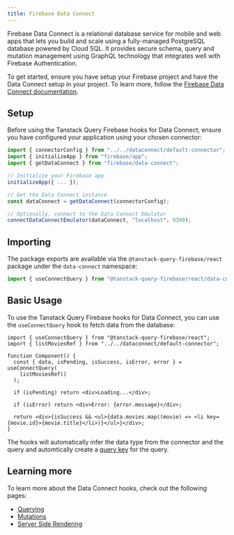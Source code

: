 ```yaml
---
title: Firebase Data Connect
---
```


Firebase Data Connect is a relational database service for mobile and web apps that lets you build and scale using a fully-managed PostgreSQL database powered by Cloud SQL. It provides secure schema, query and mutation management using GraphQL technology that integrates well with Firebase Authentication.

To get started, ensure you have setup your Firebase project and have the Data Connect setup in your project. To learn more, 
follow the [Firebase Data Connect documentation](https://firebase.google.com/docs/data-connect/quickstart).

## Setup

Before using the Tanstack Query Firebase hooks for Data Connect, ensure you have configured your application using your chosen connector:

```ts
import { connectorConfig } from "../../dataconnect/default-connector";
import { initializeApp } from "firebase/app";
import { getDataConnect } from "firebase/data-connect";

// Initialize your Firebase app
initializeApp({ ... });

// Get the Data Connect instance
const dataConnect = getDataConnect(connectorConfig);

// Optionally, connect to the Data Connect Emulator
connectDataConnectEmulator(dataConnect, "localhost", 9399);
```

## Importing

The package exports are available via the `@tanstack-query-firebase/react` package under the `data-connect` namespace:

```ts
import { useConnectQuery } from "@tanstack-query-firebase/react/data-connect";
```

## Basic Usage

To use the Tanstack Query Firebase hooks for Data Connect, you can use the `useConnectQuery` hook to fetch data from the database:

```tsx
import { useConnectQuery } from "@tanstack-query-firebase/react";
import { listMoviesRef } from "../../dataconnect/default-connector";

function Component() {
  const { data, isPending, isSuccess, isError, error } = useConnectQuery(
    listMoviesRef()
  );

  if (isPending) return <div>Loading...</div>;
  
  if (isError) return <div>Error: {error.message}</div>;

  return <div>{isSuccess && <ul>{data.movies.map((movie) => <li key={movie.id}>{movie.title}</li>)}</ul>}</div>;
}
```

The hooks will automatically infer the data type from the connector and the query and automtically create a [query key](https://tanstack.com/query/latest/docs/framework/react/guides/query-keys) for the query.

## Learning more

To learn more about the Data Connect hooks, check out the following pages:

- [Querying](/react/data-connect/querying)
- [Mutations](/react/data-connect/mutations)
- [Server Side Rendering](/react/data-connect/server-side-rendering)

